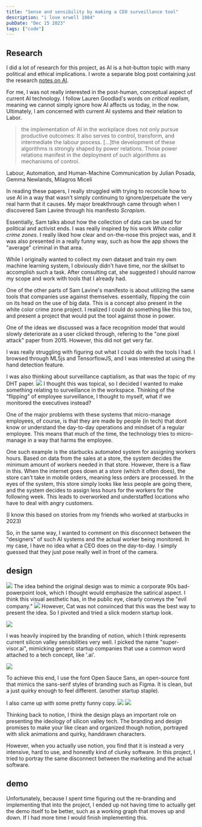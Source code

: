 ```yaml
---
title: "Sense and sensibility by making a CEO surveillance tool"
description: "i love orwell 1984"
pubDate: "Dec 15 2023"
tags: ["code"]
---
```


## Research

I did a lot of research for this project, as AI is a hot-button topic with many political and ethical implications. I wrote a separate blog post containing just the research [notes on AI](/learningjournal/notes-on-gen-ai).

For me, I was not really interested in the post-human, conceptual aspect of current AI technology. I follow Lauren Goodlad's words on _critical realism_, meaning we cannot simply ignore how AI affects us today, in the now. Ultimately, I am concerned with current AI systems and their relation to Labor.

> the implementation of AI in the workplace does not only pursue productive outcomes: It also serves to control, transform, and intermediate the labour process. […]the development of these algorithms is strongly shaped by power relations. Those power relations manifest in the deployment of such algorithms as mechanisms of control.

Labour, Automation, and Human-Machine Communication by Julian Posada, Gemma Newlands, Milagros Miceli

In reading these papers, I really struggled with trying to reconcile how to use AI in a way that wasn't simply continuing to ignore/perpetuate the very real harm that it causes. My major breakthrough came through when I discovered Sam Lavine through his manifesto _Scrapism_.

Essentially, Sam talks about how the collection of data can be used for political and activist ends. I was really inspired by his work _White collar crime zones_. I really liked how clear and on-the-nose this project was, and it was also presented in a really funny way, such as how the app shows the "average" criminal in that area.

While I originally wanted to collect my own dataset and train my own machine learning system, I obviously didn't have time, nor the skillset to accomplish such a task. After consulting cat, she suggested I should narrow my scope and work with tools that I already had.

One of the other parts of Sam Lavine's manifesto is about utilizing the same tools that companies use against themselves. essentially, flipping the coin on its head on the use of big data. This is a concept also present in the white color crime zone project. I realized I could do something like this too, and present a project that would put the tool against those in power.

One of the ideas we discussed was a face recognition model that would slowly deteriorate as a user clicked through, refering to the "one pixel attack" paper from 2015. However, this did not get very far.

I was really struggling with figuring out what I could do with the tools I had. I browsed through ML5js and TensorflowJS, and I was interested at using the hand detection feature.

I was also thinking about surveillance captialism, as that was the topic of my DHT paper.
![](<./Screenshot 2023-12-11 160333.jpg>)
I thought this was topical, so I decided I wanted to make something relating to surveillance in the workspace. Thinking of the "flipping" of employee surveillance, I thought to myself, what if we monitored the executives instead?

One of the major problems with these systems that micro-manage employees, of course, is that they are made by people (in tech) that dont know or understand the day-to-day operations and mindset of a regular employee. This means that much of the time, the technology tries to micro-manage in a way that harms the employee.

One such example is the starbucks automated system for assigning workers hours. Based on data from the sales at a store, the system decides the minimum amount of workers needed in that store. However, there is a flaw in this. When the internet goes down at a store (which it often does), the store can't take in mobile orders, meaning less orders are processed. In the eyes of the system, this store simply looks like less people are going there, and the system decides to assign less hours for the workers for the following week. This leads to overworked and understaffed locations who have to deal with angry customers.

(I know this based on stories from my friends who worked at starbucks in 2023)

So, in the same way, I wanted to comment on this disconnect between the "designers" of such AI systems and the actual worker being monitored. In my case, I have no idea what a CEO does on the day-to-day. I simply guessed that they just pose really well in front of the camera.

## design

![](<./Screenshot 2024-01-08 033355.jpg>)
The idea behind the original design was to mimic a corporate 90s bad-powerpoint look, which I thought would emphasize the satirical aspect. I think this visual aesthetic has, in the public eye, clearly conveys the "evil company."
![](<./Screenshot 2024-01-08 032416.jpg>)
However, Cat was not convinced that this was the best way to present the idea. So I pivoted and tried a slick modern startup look.

![](<./Screenshot 2024-01-08 031958.jpg>)

I was heavily inspired by the branding of notion, which I think represents current silicon valley sensibilities very well. I picked the name "super-visor.ai", mimicking generic startup companies that use a common word attached to a tech concept, like '.ai'.

![](<./Screenshot 2024-01-08 021251.jpg>)

To achieve this end, I use the font Open Sauce Sans, an open-source font that mimics the sans-serif styles of branding such as Figma. It is clean, but a just quirky enough to feel different. (another startup staple).

I also came up with some pretty funny copy.
![](<./Screenshot 2024-01-08 033244.jpg>)
![](<./Screenshot 2024-01-08 024238.jpg>)

Thinking back to notion, I think the design plays an important role on presenting the ideology of silicon valley tech. The branding and design promises to make your like clean and organized though notion, portrayed with slick animations and quirky, handdrawn characters.

However, when you actually use notion, you find that it is instead a very intensive, hard to use, and honestly kind of clunky software. In this project, I tried to portray the same disconnect between the marketing and the actual software.

## demo

Unfortunately, because I spent time figuring out the re-branding and implementing that into the project, I ended up not having time to actually get the demo itself to be better, such as a working graph that moves up and down. If I had more time I would finish implementing this.

